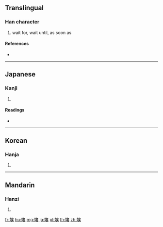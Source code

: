{{character info/new}}
{{also|俟}}
==Translingual==

===Han character===
{{Han char|rn=117|rad=立|as=07|sn=12|four=|canj=YTIOK}}

# wait for, wait until, as soon as

====References====
* {{Han ref|kx=0871.150|dkj=25770|dj=1302.070|hdz=42712.080|uh=7AE2|ud=31458}}

----

==Japanese==

===Kanji===
{{ja-kanji|grade=|rs=立07}}

# {{defn|lang=ja|sort=立07}}

====Readings====
* {{ja-readings|on=[[し]] (shi)|kun=[[まつ]] (matsu)|nanori=}}

----

==Korean==

===Hanja===
{{ko-hanja|hangeul=사|eumhun=|rv=sa|mr=sa|y=sa}}

# {{defn|lang=ko|sort=立07}}

----

==Mandarin==

===Hanzi===
{{cmn-hanzi|pin=[[sì]] ([[si4]])|wg=ssu<sup>4</sup>}}

# {{defn|lang=cmn|sort=立07}}

[[fr:竢]]
[[hu:竢]]
[[mg:竢]]
[[ja:竢]]
[[pl:竢]]
[[th:竢]]
[[zh:竢]]
